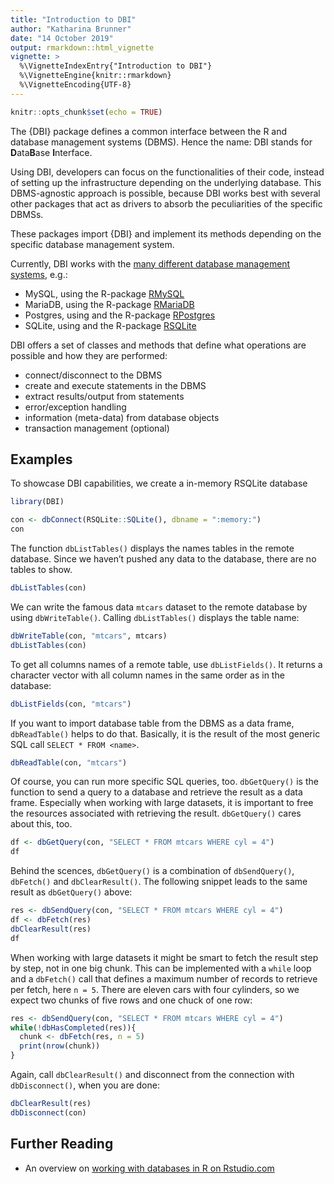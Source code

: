 ```yaml
---
title: "Introduction to DBI"
author: "Katharina Brunner"
date: "14 October 2019"
output: rmarkdown::html_vignette
vignette: >
  %\VignetteIndexEntry{"Introduction to DBI"}
  %\VignetteEngine{knitr::rmarkdown}
  %\VignetteEncoding{UTF-8}
---
```


```r
knitr::opts_chunk$set(echo = TRUE)
```

The {DBI} package defines a common interface between the R and database management systems (DBMS).
Hence the name: DBI stands for **D**ata**B**ase **I**nterface.

Using DBI, developers can focus on the functionalities of their code, instead of setting up the infrastructure depending on the underlying database.
This DBMS-agnostic approach is possible, because DBI works best with several other packages that act as drivers to absorb the peculiarities of the specific DBMSs.

These packages import {DBI} and implement its methods depending on the specific database management system.

Currently, DBI works with the [many different database management systems](https://github.com/r-dbi/DBI/issues/274), e.g.:

* MySQL, using the R-package [RMySQL](https://github.com/r-dbi/RMySQL)
* MariaDB, using the R-package [RMariaDB](https://github.com/r-dbi/RMariaDB)
* Postgres, using and the R-package [RPostgres](https://github.com/r-dbi/RPostgres)
* SQLite, using and the R-package [RSQLite](https://github.com/r-dbi/RSQLite)

DBI offers a set of classes and methods that define what operations are possible and how they are performed:

* connect/disconnect to the DBMS
* create and execute statements in the DBMS
* extract results/output from statements
* error/exception handling
* information (meta-data) from database objects
* transaction management (optional)

## Examples

To showcase DBI capabilities, we create a in-memory RSQLite database

```r
library(DBI)

con <- dbConnect(RSQLite::SQLite(), dbname = ":memory:")
con
```

The function `dbListTables()` displays the names tables in the remote database.
Since we haven't pushed any data to the database, there are no tables to show.

```r
dbListTables(con)
```

We can write the famous data `mtcars` dataset to the remote database by using `dbWriteTable()`.
Calling `dbListTables()` displays the table name:

```r

dbWriteTable(con, "mtcars", mtcars)
dbListTables(con)

```

To get all columns names of a remote table, use `dbListFields()`.
It returns a character vector with all column names in the same order as in the database:

```r
dbListFields(con, "mtcars")
```
If you want to import database table from the DBMS as a data frame, `dbReadTable()` helps to do that.
Basically, it is the result of the most generic SQL call `SELECT * FROM <name>`.

```r
dbReadTable(con, "mtcars")
```

Of course, you can run more specific SQL queries, too.
`dbGetQuery()` is the function to send a query to a database and retrieve the result as a data frame.
Especially when working with large datasets, it is important to free the resources associated with retrieving the result. `dbGetQuery()` cares about this, too.

```r
df <- dbGetQuery(con, "SELECT * FROM mtcars WHERE cyl = 4")
df
```

Behind the scences, `dbGetQuery()` is a combination of `dbSendQuery()`, `dbFetch()` and `dbClearResult()`.
The following snippet leads to the same result as `dbGetQuery()` above:

```r
res <- dbSendQuery(con, "SELECT * FROM mtcars WHERE cyl = 4")
df <- dbFetch(res)
dbClearResult(res)
df
```
When working with large datasets it might be smart to fetch the result step by step, not in one big chunk.
This can be implemented with a `while` loop and a `dbFetch()` call that defines a maximum number of records to retrieve per fetch, here `n = 5`.
There are eleven cars with four cylinders, so we expect two chunks of five rows and one chuck of one row:

```r
res <- dbSendQuery(con, "SELECT * FROM mtcars WHERE cyl = 4")
while(!dbHasCompleted(res)){
  chunk <- dbFetch(res, n = 5)
  print(nrow(chunk))
}
```

Again, call `dbClearResult()` and disconnect from the connection with `dbDisconnect()`, when you are done:

```r
dbClearResult(res)
dbDisconnect(con)
```


## Further Reading

* An overview on [working with databases in R on Rstudio.com](https://db.rstudio.com/)
